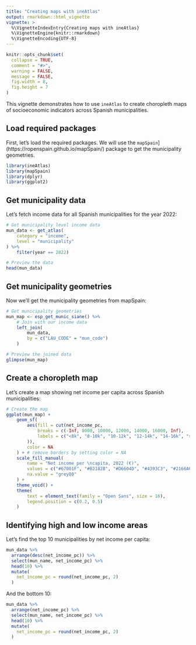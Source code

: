 ```yaml
---
title: "Creating maps with ineAtlas"
output: rmarkdown::html_vignette
vignette: >
  %\VignetteIndexEntry{Creating maps with ineAtlas}
  %\VignetteEngine{knitr::rmarkdown}
  %\VignetteEncoding{UTF-8}
---
```


```r
knitr::opts_chunk$set(
  collapse = TRUE,
  comment = "#>",
  warning = FALSE,
  message = FALSE,
  fig.width = 8,
  fig.height = 7
)
```

This vignette demonstrates how to use `ineAtlas` to create choropleth maps of socioeconomic indicators across Spanish municipalities.

## Load required packages

First, let's load the required packages. We will use the `mapSpain`](https://ropenspain.github.io/mapSpain/) package to get the municipality geometries.

```r
library(ineAtlas)
library(mapSpain)
library(dplyr)
library(ggplot2)
```

## Get municipality data

Let's fetch income data for all Spanish municipalities for the year 2022:

```r
# Get municipality level income data
mun_data <- get_atlas(
    category = "income",
    level = "municipality"
) %>%
    filter(year == 2022)

# Preview the data
head(mun_data)
```

## Get municipality geometries

Now we'll get the municipality geometries from mapSpain:

```r
# Get municipality geometries
mun_map <- esp_get_munic_siane() %>%
    # Join with our income data
    left_join(
        mun_data,
        by = c("LAU_CODE" = "mun_code")
    )

# Preview the joined data
glimpse(mun_map)
```

## Create a choropleth map

Let's create a map showing net income per capita across Spanish municipalities:

```r
# Create the map
ggplot(mun_map) +
    geom_sf(
        aes(fill = cut(net_income_pc,
            breaks = c(-Inf, 8000, 10000, 12000, 14000, 16000, Inf),
            labels = c("<8k", "8-10k", "10-12k", "12-14k", "14-16k", ">16k")
        )),
        color = NA
    ) + # remove borders by setting color = NA
    scale_fill_manual(
        name = "Net income per \ncapita, 2022 (€)",
        values = c("#67001F", "#B2182B", "#D6604D", "#4393C3", "#2166AC", "#053061"),
        na.value = "grey80"
    ) +
    theme_void() +
    theme(
        text = element_text(family = "Open Sans", size = 16),
        legend.position = c(0.2, 0.5)
    )
```


## Identifying high and low income areas

Let's find the top 10 municipalities by net income per capita:

```r
mun_data %>%
  arrange(desc(net_income_pc)) %>%
  select(mun_name, net_income_pc) %>%
  head(10) %>%
  mutate(
    net_income_pc = round(net_income_pc, 2)
  )
```

And the bottom 10:

```r
mun_data %>%
  arrange(net_income_pc) %>%
  select(mun_name, net_income_pc) %>%
  head(10) %>%
  mutate(
    net_income_pc = round(net_income_pc, 2)
  )
```
